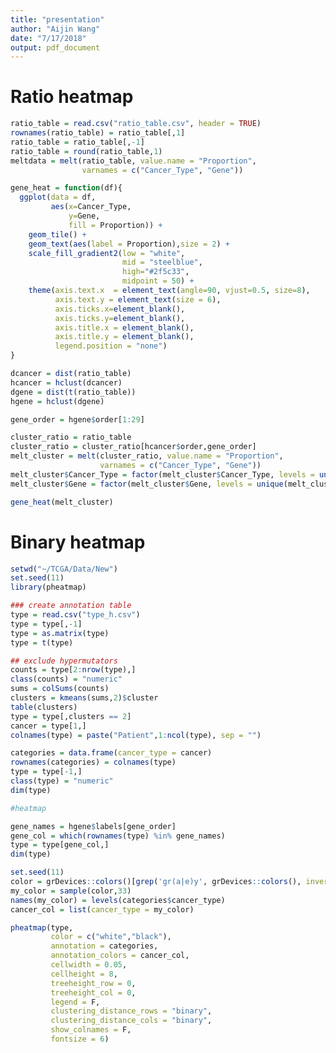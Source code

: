 ```yaml
---
title: "presentation"
author: "Aijin Wang"
date: "7/17/2018"
output: pdf_document
---
```

# Ratio heatmap
```r
ratio_table = read.csv("ratio_table.csv", header = TRUE)
rownames(ratio_table) = ratio_table[,1]
ratio_table = ratio_table[,-1]
ratio_table = round(ratio_table,1)
meltdata = melt(ratio_table, value.name = "Proportion", 
                varnames = c("Cancer_Type", "Gene"))

gene_heat = function(df){
  ggplot(data = df,
         aes(x=Cancer_Type,
             y=Gene,
             fill = Proportion)) +
    geom_tile() + 
    geom_text(aes(label = Proportion),size = 2) +
    scale_fill_gradient2(low = "white",
                         mid = "steelblue",
                         high="#2f5c33",
                         midpoint = 50) +
    theme(axis.text.x  = element_text(angle=90, vjust=0.5, size=8),
          axis.text.y = element_text(size = 6),
          axis.ticks.x=element_blank(),
          axis.ticks.y=element_blank(),
          axis.title.x = element_blank(),
          axis.title.y = element_blank(),
          legend.position = "none") 
}

dcancer = dist(ratio_table)
hcancer = hclust(dcancer)
dgene = dist(t(ratio_table))
hgene = hclust(dgene)

gene_order = hgene$order[1:29]

cluster_ratio = ratio_table
cluster_ratio = cluster_ratio[hcancer$order,gene_order]
melt_cluster = melt(cluster_ratio, value.name = "Proportion", 
                    varnames = c("Cancer_Type", "Gene"))
melt_cluster$Cancer_Type = factor(melt_cluster$Cancer_Type, levels = unique(melt_cluster$Cancer_Type))
melt_cluster$Gene = factor(melt_cluster$Gene, levels = unique(melt_cluster$Gene))

gene_heat(melt_cluster)
```



# Binary heatmap
```r
setwd("~/TCGA/Data/New")
set.seed(11)
library(pheatmap)

### create annotation table
type = read.csv("type_h.csv")
type = type[,-1]
type = as.matrix(type)
type = t(type)

## exclude hypermutators
counts = type[2:nrow(type),]
class(counts) = "numeric"
sums = colSums(counts)
clusters = kmeans(sums,2)$cluster
table(clusters)
type = type[,clusters == 2]
cancer = type[1,]
colnames(type) = paste("Patient",1:ncol(type), sep = "")

categories = data.frame(cancer_type = cancer)
rownames(categories) = colnames(type)
type = type[-1,]
class(type) = "numeric"
dim(type)

#heatmap

gene_names = hgene$labels[gene_order]
gene_col = which(rownames(type) %in% gene_names)
type = type[gene_col,]
dim(type)

set.seed(11)
color = grDevices::colors()[grep('gr(a|e)y', grDevices::colors(), invert = T)]
my_color = sample(color,33)
names(my_color) = levels(categories$cancer_type)
cancer_col = list(cancer_type = my_color)

pheatmap(type, 
         color = c("white","black"),
         annotation = categories,
         annotation_colors = cancer_col,
         cellwidth = 0.05,
         cellheight = 8,
         treeheight_row = 0,
         treeheight_col = 0,
         legend = F,
         clustering_distance_rows = "binary",
         clustering_distance_cols = "binary",
         show_colnames = F,
         fontsize = 6)
```


